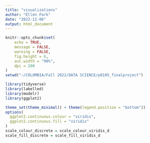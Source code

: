```yaml
---
title: "visualizations"
author: "Ellen Park"
date: "2022-12-06"
output: html_document
---
```


```r
knitr::opts_chunk$set(
	echo = TRUE,
	message = FALSE,
	warning = FALSE,
	fig.height = 6,
	out.width = "90%",
	dpi = 200
)
setwd("~/COLUMBIA/Fall 2022/DATA SCIENCE/p8105_finalproject")
```


```r
library(tidyverse)
library(labelled)
library(modelr)
library(ggplot2)
```


```r
theme_set(theme_minimal() + theme(legend.position = "bottom"))
options(
  ggplot2.continuous.colour = "viridis",
  ggplot2.continuous.fill = "viridis"
)
scale_colour_discrete = scale_colour_viridis_d
scale_fill_discrete = scale_fill_viridis_d
```

```r

```

